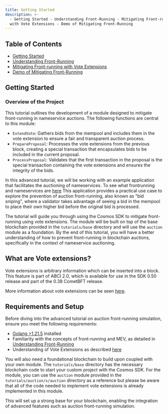 ```yaml
---
title: Getting Started
description: >-
  - Getting Started - Understanding Front-Running - Mitigating Front-running
  with Vote Extensions - Demo of Mitigating Front-Running
---
```

## Table of Contents

* [Getting Started](#overview-of-the-project)
* [Understanding Front-Running](/docs/sdk/v0.50/01-understanding-frontrunning)
* [Mitigating Front-running with Vote Extensions](/docs/sdk/v0.50/02-mitigating-front-running-with-vote-extesions)
* [Demo of Mitigating Front-Running](/docs/sdk/v0.50/03-demo-of-mitigating-front-running)

## Getting Started

### Overview of the Project

This tutorial outlines the development of a module designed to mitigate front-running in nameservice auctions. The following functions are central to this module:

* `ExtendVote`: Gathers bids from the mempool and includes them in the vote extension to ensure a fair and transparent auction process.
* `PrepareProposal`: Processes the vote extensions from the previous block, creating a special transaction that encapsulates bids to be included in the current proposal.
* `ProcessProposal`: Validates that the first transaction in the proposal is the special transaction containing the vote extensions and ensures the integrity of the bids.

In this advanced tutorial, we will be working with an example application that facilitates the auctioning of nameservices. To see what frontrunning and nameservices are [here](/docs/sdk/v0.50/01-understanding-frontrunning) This application provides a practical use case to explore the prevention of auction front-running, also known as "bid sniping", where a validator takes advantage of seeing a bid in the mempool to place their own higher bid before the original bid is processed.

The tutorial will guide you through using the Cosmos SDK to mitigate front-running using vote extensions. The module will be built on top of the base blockchain provided in the `tutorials/base` directory and will use the `auction` module as a foundation. By the end of this tutorial, you will have a better understanding of how to prevent front-running in blockchain auctions, specifically in the context of nameservice auctioning.

## What are Vote extensions?

Vote extensions is arbitrary information which can be inserted into a block. This feature is part of ABCI 2.0, which is available for use in the SDK 0.50 release and part of the 0.38 CometBFT release.

More information about vote extensions can be seen [here](https://docs.cosmos.network/main/build/abci/vote-extensions).

## Requirements and Setup

Before diving into the advanced tutorial on auction front-running simulation, ensure you meet the following requirements:

* [Golang >1.21.5](https://golang.org/doc/install) installed
* Familiarity with the concepts of front-running and MEV, as detailed in [Understanding Front-Running](/docs/sdk/v0.50/01-understanding-frontrunning)
* Understanding of Vote Extensions as described [here](https://docs.cosmos.network/main/build/abci/vote-extensions)

You will also need a foundational blockchain to build upon coupled with your own module. The `tutorials/base` directory has the necessary blockchain code to start your custom project with the Cosmos SDK. For the module, you can use the `auction` module provided in the `tutorials/auction/x/auction` directory as a reference but please be aware that all of the code needed to implement vote extensions is already implemented in this module.

This will set up a strong base for your blockchain, enabling the integration of advanced features such as auction front-running simulation.
